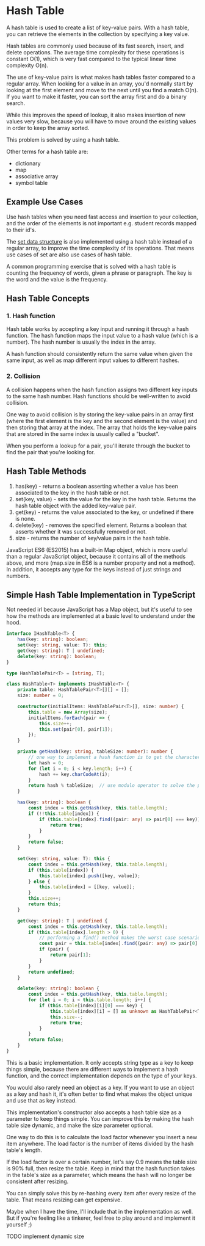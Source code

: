 # Hash Table

A hash table is used to create a list of key-value pairs. With a hash table, you can retrieve the elements in the collection by specifying a key value.

Hash tables are commonly used because of its fast search, insert, and delete operations. The average time complexity for these operations is constant O(1), which is very fast compared to the typical linear time complexity O(n).

The use of key-value pairs is what makes hash tables faster compared to a regular array. When looking for a value in an array, you'd normally start by looking at the first element and move to the next until you find a match O(n). If you want to make it faster, you can sort the array first and do a binary search.

While this improves the speed of lookup, it also makes insertion of new values very slow, because you will have to move around the existing values in order to keep the array sorted.

This problem is solved by using a hash table.

Other terms for a hash table are:

- dictionary
- map
- associative array
- symbol table

## Example Use Cases

Use hash tables when you need fast access and insertion to your collection, and the order of the elements is not important e.g. student records mapped to their id's.

The [set data structure](https://dsa-cheatsheet.vercel.app/data-structures/set) is also implemented using a hash table instead of a regular array, to improve the time complexity of its operations. That means use cases of set are also use cases of hash table.

A common programming exercise that is solved with a hash table is counting the frequency of words, given a phrase or paragraph. The key is the word and the value is the frequency.

## Hash Table Concepts

### 1. Hash function

Hash table works by accepting a key input and running it through a hash function. The hash function maps the input value to a hash value (which is a number). The hash number is usually the index in the array.

A hash function should consistently return the same value when given the same input, as well as map different input values to different hashes.

### 2. Collision

A collision happens when the hash function assigns two different key inputs to the same hash number. Hash functions should be well-written to avoid collision.

One way to avoid collision is by storing the key-value pairs in an array first (where the first element is the key and the second element is the value) and then storing that array at the index. The array that holds the key-value pairs that are stored in the same index is usually called a "bucket".

When you perform a lookup for a pair, you'll iterate through the bucket to find the pair that you're looking for.

## Hash Table Methods

1. has(key) - returns a boolean asserting whether a value has been associated to the key in the hash table or not.
2. set(key, value) - sets the value for the key in the hash table. Returns the hash table object with the added key-value pair.
3. get(key) - returns the value associated to the key, or undefined if there is none.
4. delete(key) - removes the specified element. Returns a boolean that asserts whether it was successfully removed or not.
5. size - returns the number of key/value pairs in the hash table.

JavaScript ES6 (ES2015) has a built-in Map object, which is more useful than a regular JavaScript object, because it contains all of the methods above, and more (map.size in ES6 is a number property and not a method). In addition, it accepts any type for the keys instead of just strings and numbers.

## Simple Hash Table Implementation in TypeScript

Not needed irl because JavaScript has a Map object, but it's useful to see how the methods are implemented at a basic level to understand under the hood.

```typescript
interface IHashTable<T> {
    has(key: string): boolean;
    set(key: string, value: T): this;
    get(key: string): T | undefined;
    delete(key: string): boolean;
}

type HashTablePair<T> = [string, T];

class HashTable<T> implements IHashTable<T> {
    private table: HashTablePair<T>[][] = [];
    size: number = 0;

    constructor(initialItems: HashTablePair<T>[], size: number) {
        this.table = new Array(size);
        initialItems.forEach(pair => {
            this.size++;
            this.set(pair[0], pair[1]);
        });
    }

    private getHash(key: string, tableSize: number): number {
        // one way to implement a hash function is to get the character code of each character in the string
        let hash = 0;
        for (let i = 0; i < key.length; i++) {
            hash += key.charCodeAt(i);
        }
        return hash % tableSize;  // use modulo operator to solve the problem of the hash getting too big
    }

    has(key: string): boolean {
        const index = this.getHash(key, this.table.length);
        if (!!this.table[index]) {
            if (this.table[index].find((pair: any) => pair[0] === key)) {
                return true;
            }
        }
        return false;
    }

    set(key: string, value: T): this {
        const index = this.getHash(key, this.table.length);
        if (this.table[index]) {
            this.table[index].push([key, value]);
        } else {
            this.table[index] = [[key, value]];
        }
        this.size++;
        return this;
    }

    get(key: string): T | undefined {
        const index = this.getHash(key, this.table.length);
        if (this.table[index].length > 0) {
            // performing a find() method makes the worst case scenario's time complexity O(n), which happens if all items had a collision and are stored in the same bucket
            const pair = this.table[index].find((pair: any) => pair[0] === key);
            if (pair) {
                return pair[1];
            }
        }
        return undefined;
    }

    delete(key: string): boolean {
        const index = this.getHash(key, this.table.length);
        for (let i = 0; i < this.table.length; i++) {
            if (this.table[index][i][0] === key) {
                this.table[index][i] = [] as unknown as HashTablePair<T>;
                this.size--;
                return true;
            }
        }
        return false;
    }
}
```

This is a basic implementation. It only accepts string type as a key to keep things simple, because there are different ways to implement a hash function, and the correct implementation depends on the type of your keys.

You would also rarely need an object as a key. If you want to use an object as a key and hash it, it's often better to find what makes the object unique and use that as key instead.

This implementation's constructor also accepts a hash table size as a parameter to keep things simple. You can improve this by making the hash table size dynamic, and make the size parameter optional.

One way to do this is to calculate the load factor whenever you insert a new item anywhere. The load factor is the number of items divided by the hash table's length.

If the load factor is over a certain number, let's say 0.9 means the table size is 90% full, then resize the table. Keep in mind that the hash function takes in the table's size as a parameter, which means the hash will no longer be consistent after resizing.

You can simply solve this by re-hashing every item after every resize of the table. That means resizing can get expensive.

Maybe when I have the time, I'll include that in the implementation as well. But if you're feeling like a tinkerer, feel free to play around and implement it yourself ;)

TODO implement dynamic size

